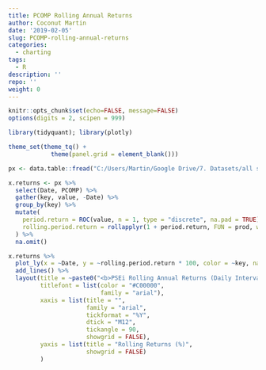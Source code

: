 ```yaml
---
title: PCOMP Rolling Annual Returns
author: Coconut Martin
date: '2019-02-05'
slug: PCOMP-rolling-annual-returns
categories:
  - charting
tags:
  - R
description: ''
repo: ''
weight: 0
---
```


```r
knitr::opts_chunk$set(echo=FALSE, message=FALSE)
options(digits = 2, scipen = 999)

library(tidyquant); library(plotly)

theme_set(theme_tq() +
            theme(panel.grid = element_blank()))

px <- data.table::fread("C:/Users/Martin/Google Drive/7. Datasets/all shares px.csv") %>% mutate(Date = dmy(Date))
```

```r
x.returns <- px %>% 
  select(Date, PCOMP) %>% 
  gather(key, value, -Date) %>% 
  group_by(key) %>% 
  mutate(
    period.return = ROC(value, n = 1, type = "discrete", na.pad = TRUE),
    rolling.period.return = rollapplyr(1 + period.return, FUN = prod, width = 252*1, na.rm = TRUE, na.pad = TRUE) - 1
  ) %>% 
  na.omit()

x.returns %>% 
  plot_ly(x = ~Date, y = ~rolling.period.return * 100, color = ~key, name = ~key, colors = "#C00000") %>% 
  add_lines() %>% 
  layout(title = ~paste0("<b>PSEi Rolling Annual Returns (Daily Interval) </b>"),
         titlefont = list(color = "#C00000",
                          family = "arial"),
         xaxis = list(title = "",
                      family = "arial",
                      tickformat = "%Y",
                      dtick = "M12",
                      tickangle = 90,
                      showgrid = FALSE),
         yaxis = list(title = "Rolling Returns (%)",
                      showgrid = FALSE)
         )
```


